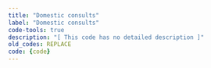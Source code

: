 ```yaml
---
title: "Domestic consults"
label: "Domestic consults"
code-tools: true
description: "[ This code has no detailed description ]"
old_codes: REPLACE
code: {code}
---
```

